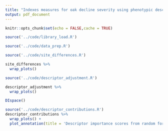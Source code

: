 ```yaml
---
title: "Indexes measures for oak decline severity using phenotypic descriptors"
output: pdf_document
---
```


```r
knitr::opts_chunk$set(echo = FALSE,cache = TRUE)
```

```r
source('../code/library_load.R')
```

```r
source('../code/data_prep.R')
```

```r
source('../code/site_differences.R')

site_differences %>%
  wrap_plots()
```

```r
source('../code/descriptor_adjustment.R')

descriptor_adjustment %>%
  wrap_plots()
```

```r
DIspace()
```

```r
source('../code/descriptor_contributions.R')
descriptor_contributions %>%
  wrap_plots() + 
  plot_annotation(title = 'Descriptor importance scores from random forest models for relative contributions to\ndecline index measures',caption = 'Gini importance scores averaged across 100 repetitions')
```



